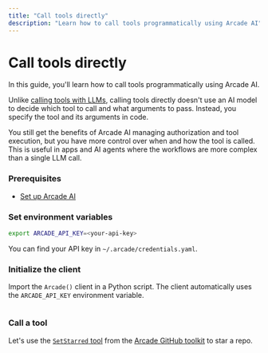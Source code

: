 ```yaml
---
title: "Call tools directly"
description: "Learn how to call tools programmatically using Arcade AI"
---
```



# Call tools directly

In this guide, you'll learn how to call tools programmatically using Arcade AI.

Unlike [calling tools with LLMs](/home/use-tools/call-tools-with-llms), calling tools directly doesn't use an AI model to decide which tool to call and what arguments to pass. Instead, you specify the tool and its arguments in code.

You still get the benefits of Arcade AI managing authorization and tool execution, but you have more control over when and how the tool is called. This is useful in apps and AI agents where the workflows are more complex than a single LLM call.

<Steps>

### Prerequisites

- [Set up Arcade AI](/home/quickstart)

### Set environment variables

```bash
export ARCADE_API_KEY=<your-api-key>
```

You can find your API key in `~/.arcade/credentials.yaml`.

### Initialize the client

Import the `Arcade()` client in a Python script. The client automatically uses the `ARCADE_API_KEY` environment variable.

```python file=<rootDir>/examples/code/home/use-tools/call-tools-directly/github_star_directly.py#L1-L3

```

### Call a tool

Let's use the [`SetStarred` tool](/integrations/toolkits/Github/github#setstarred) from the [Arcade GitHub toolkit](/integrations/toolkits/Github/github) to star a repo.

```python file=<rootDir>/examples/code/home/use-tools/call-tools-directly/github_star_directly.py#L5-L11

```

</Steps>
